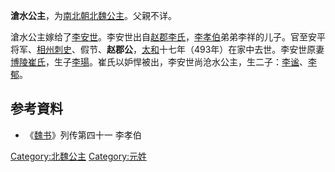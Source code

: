 {{東亞女性歷史人物
| 名稱=滄水公主
| 身份=[[北魏|北魏]]公主
| 畫像=
| 說明=
| 姓=元
| 封爵=[[公主|公主]]
| 位號=
| 封號=滄水公主
| 出生年=
| 婚年=
| 逝世年=
| 父親=
| 夫之父=[[李祥|李祥]]
| 夫=[[李安世|李安世]]
|}}
'''滄水公主'''，为[[南北朝|南北朝]][[北魏|北魏]][[公主|公主]]。父親不详。

滄水公主嫁给了[[李安世|李安世]]。李安世出自[[赵郡李氏|赵郡李氏]]，[[李孝伯|李孝伯]]弟弟李祥的儿子。官至安平将军、[[相州|相州]][[刺史|刺史]]、假节、'''赵郡公'''，[[太和|太和]]十七年（493年）在家中去世。李安世原妻[[博陵崔氏|博陵崔氏]]，生子[[李瑒|李瑒]]。崔氏以妒悍被出，李安世尚沧水公主，生二子：[[李谧|李谧]]、[[李郁|李郁]]。

== 参考資料 ==
*《[[魏书|魏书]]》列传第四十一 李孝伯

[[Category:北魏公主|Category:北魏公主]]
[[Category:元姓|Category:元姓]]